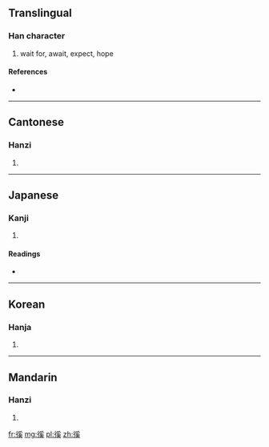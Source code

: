 ==Translingual==

===Han character===
{{Han char|rn=60|rad=彳|as=10|sn=13|four=2223<sub>4</sub>|canj=竹人月女大 (HOBVK)}}

# wait for, await, expect, hope

====References====
* {{Han ref|kx=0370.130|dkj=10204|dj=0697.010|hdz=20839.010|uh=5FAF|ud=24495|bh=DD63|bd=56675}}

----

==Cantonese==

===Hanzi===
{{yue-hanzi|jyut=|y=hai4}}

# {{defn|lang=yue|sort=彳10}}

----

==Japanese==

===Kanji===
{{ja-kanji|grade=|rs=彳10}}

# {{defn|lang=ja|sort=彳10}}

====Readings====
* {{ja-readings|on=[[けい]] (kei), [[げい]] (gei)|kun=[[こみさ]] (komisa), [[もつ]] (motsu)}}

----

==Korean==

===Hanja===
{{ko-hanja|hangeul=혜|eumhun=|rv=hye|mr=hye|y=hyey}}

# {{defn|lang=ko|sort=彳10}}

----

==Mandarin==

===Hanzi===
{{cmn-hanzi|pin=[[xī]] ([[xi1]]), [[xí]] ([[xi2]])|wg=hsi<sup>1</sup>, hsi<sup>2</sup>}}

# {{defn|lang=cmn|sort=彳10}}

[[fr:徯]]
[[mg:徯]]
[[pl:徯]]
[[zh:徯]]